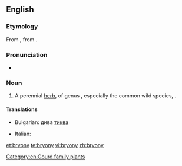 {{also|Bryony}}
==English==
{{rfi|en}}
{{wikipedia}}
{{wikispecies|Bryonia}}

===Etymology===
From {{etyl|la|en}} {{m|la|bryōnia||bryony}}, from {{etyl|grc|en}} {{term|βρυωνία||bryony|lang=grc}}.

===Pronunciation===
* {{IPA|/ˈbɹaɪəni/|lang=en}}

===Noun===
{{en-noun|~|bryonies}}

# A perennial [[herb]], of genus {{taxlink|Bryonia|genus|noshow=1}}, especially the common wild species, {{taxlink|Bryonia dioica|species|noshow=1}}.

====Translations====
{{trans-top|herb of ''Bryonia''}}
* Bulgarian: дива [[тиква]]
{{trans-mid}}
* Italian: {{t|it|brionia|f}}
{{trans-bottom}}

[[Category:en:Gourd family plants]]

[[et:bryony]]
[[te:bryony]]
[[vi:bryony]]
[[zh:bryony]]